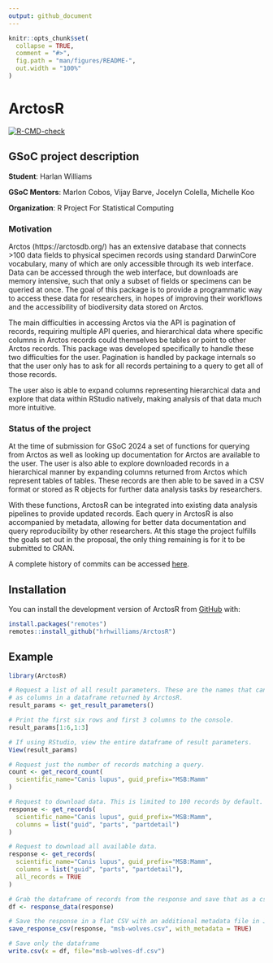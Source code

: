 ```yaml
---
output: github_document
---
```


<!-- README.md is generated from README.Rmd. Please edit that file -->

```r
knitr::opts_chunk$set(
  collapse = TRUE,
  comment = "#>",
  fig.path = "man/figures/README-",
  out.width = "100%"
)
```

# ArctosR

<!-- badges: start -->
[![R-CMD-check](https://github.com/hrhwilliams/ArctosR/actions/workflows/R-CMD-check.yaml/badge.svg)](https://github.com/hrhwilliams/ArctosR/actions/workflows/R-CMD-check.yaml)
<!-- badges: end -->

## GSoC project description

**Student**: Harlan Williams

**GSoC Mentors**: Marlon Cobos, Vijay Barve, Jocelyn Colella, Michelle Koo

**Organization**: R Project For Statistical Computing

### Motivation

Arctos (https://arctosdb.org/) has an extensive database that connects >100 data
fields to physical specimen records using standard DarwinCore vocabulary, many 
of which are only accessible through its web interface. Data can be accessed 
through the web interface, but downloads are memory intensive, such that only a 
subset of fields or specimens can be queried at once. The goal of this package 
is to provide a programmatic way to access these data for researchers, in hopes
of improving their workflows and the accessibility of biodiversity data stored
on Arctos.

The main difficulties in accessing Arctos via the API is pagination of records,
requiring multiple API queries, and hierarchical data where specific columns
in Arctos records could themselves be tables or point to other Arctos records.
This package was developed specifically to handle these two difficulties for
the user. Pagination is handled by package internals so that the user only has
to ask for all records pertaining to a query to get all of those records.

The user also is able to expand columns representing hierarchical data and
explore that data within RStudio natively, making analysis of that data much
more intuitive.

### Status of the project

At the time of submission for GSoC 2024 a set of functions for querying from
Arctos as well as looking up documentation for Arctos are available to the user.
The user is also able to explore downloaded records in a hierarchical manner
by expanding columns returned from Arctos which represent tables of tables.
These records are then able to be saved in a CSV format or stored as R objects
for further data analysis tasks by researchers.

With these functions, ArctosR can be integrated into existing data analysis
pipelines to provide updated records. Each query in ArctosR is also accompanied
by metadata, allowing for better data documentation and query reproducibility by
other researchers. At this stage the project fulfills the goals set out in the
proposal, the only thing remaining is for it to be submitted to CRAN.

A complete history of commits can be accessed <a href="https://github.com/hrhwilliams/ArctosR/commits/main/" target="_blank">here</a>.

## Installation

You can install the development version of ArctosR from [GitHub](https://github.com/) with:

``` r
install.packages("remotes")
remotes::install_github("hrhwilliams/ArctosR")
```

## Example

```r
library(ArctosR)

# Request a list of all result parameters. These are the names that can show up
# as columns in a dataframe returned by ArctosR.
result_params <- get_result_parameters()

# Print the first six rows and first 3 columns to the console.
result_params[1:6,1:3]

# If using RStudio, view the entire dataframe of result parameters.
View(result_params)

# Request just the number of records matching a query.
count <- get_record_count(
  scientific_name="Canis lupus", guid_prefix="MSB:Mamm"
)

# Request to download data. This is limited to 100 records by default.
response <- get_records(
  scientific_name="Canis lupus", guid_prefix="MSB:Mamm",
  columns = list("guid", "parts", "partdetail")
)

# Request to download all available data.
response <- get_records(
  scientific_name="Canis lupus", guid_prefix="MSB:Mamm",
  columns = list("guid", "parts", "partdetail"),
  all_records = TRUE
)

# Grab the dataframe of records from the response and save that as a csv.
df <- response_data(response)

# Save the response in a flat CSV with an additional metadata file in JSON
save_response_csv(response, "msb-wolves.csv", with_metadata = TRUE)

# Save only the dataframe
write.csv(x = df, file="msb-wolves-df.csv")
```
